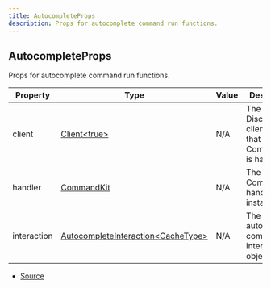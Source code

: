 ```yaml
---
title: AutocompleteProps
description: Props for autocomplete command run functions.
---
```


## AutocompleteProps

Props for autocomplete command run functions.

| Property    | Type                                                                                                                      | Value | Description                                               |
| ----------- | ------------------------------------------------------------------------------------------------------------------------- | ----- | --------------------------------------------------------- |
| client      | [Client\<true>](https://discord.js.org/docs/packages/discord.js/main/Client:Class)                                        | N/A   | The Discord.js client object that CommandKit is handling. |
| handler     | [CommandKit](/docs/api-reference/classes/CommandKit)                                                                      | N/A   | The current CommandKit handler instance.                  |
| interaction | [AutocompleteInteraction\<CacheType>](https://discord.js.org/docs/packages/discord.js/main/AutocompleteInteraction:Class) | N/A   | The current autocomplete command interaction object.      |

- [Source](https://github.com/underctrl-io/commandkit/blob/d276a8377813631933aebfa66545130a52f7a7cb/packages/commandkit/src/types.ts#L137)
